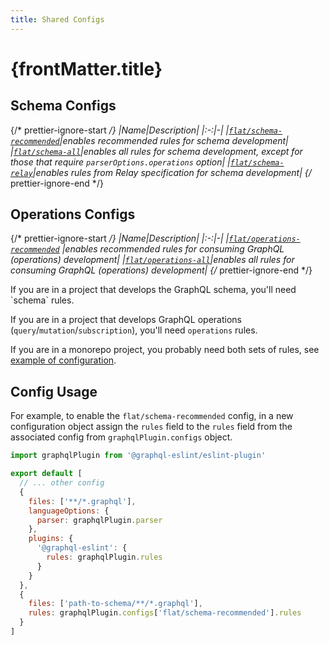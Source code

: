 ```yaml
---
title: Shared Configs
---
```



# {frontMatter.title}

## Schema Configs

{/* prettier-ignore-start */}
|Name|Description|
|:-:|-|
|[`flat/schema-recommended`](https://github.com/B2o5T/graphql-eslint/tree/master/packages/plugin/src/configs/schema-recommended.ts)|enables recommended rules for schema development|
|[`flat/schema-all`](https://github.com/B2o5T/graphql-eslint/tree/master/packages/plugin/src/configs/schema-all.ts)|enables all rules for schema development, except for those that require `parserOptions.operations` option|
|[`flat/schema-relay`](https://github.com/B2o5T/graphql-eslint/tree/master/packages/plugin/src/configs/schema-relay.ts)|enables rules from Relay specification for schema development|
{/* prettier-ignore-end */}

## Operations Configs

{/* prettier-ignore-start */}
|Name|Description|
|:-:|-|
|[`flat/operations-recommended`](https://github.com/B2o5T/graphql-eslint/tree/master/packages/plugin/src/configs/operations-recommended.ts) |enables recommended rules for consuming GraphQL (operations) development|
|[`flat/operations-all`](https://github.com/B2o5T/graphql-eslint/tree/master/packages/plugin/src/configs/operations-all.ts)|enables all rules for consuming GraphQL (operations) development|
{/* prettier-ignore-end */}

<Callout type="warning">
If you are in a project that develops the GraphQL schema, you'll need `schema` rules.

If you are in a project that develops GraphQL operations (`query`/`mutation`/`subscription`), you'll
need `operations` rules.

If you are in a monorepo project, you probably need both sets of rules, see
[example of configuration](https://github.com/B2o5T/graphql-eslint/tree/master/examples/monorepo/eslint.config.js).

</Callout>

## Config Usage

For example, to enable the `flat/schema-recommended` config, in a new configuration object assign the `rules` field to the `rules` field from the associated config from
`graphqlPlugin.configs` object.

```js filename="eslint.config.js"
import graphqlPlugin from '@graphql-eslint/eslint-plugin'

export default [
  // ... other config
  {
    files: ['**/*.graphql'],
    languageOptions: {
      parser: graphqlPlugin.parser
    },
    plugins: {
      '@graphql-eslint': {
        rules: graphqlPlugin.rules
      }
    }
  },
  {
    files: ['path-to-schema/**/*.graphql'],
    rules: graphqlPlugin.configs['flat/schema-recommended'].rules
  }
]
```
